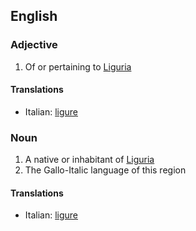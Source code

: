 ==English==

===Adjective===
{{en-adj}}

# Of or pertaining to [[Liguria]]

====Translations====
{{trans-top}}
* Italian: [[ligure]]
{{trans-mid}}
{{trans-bottom}}

===Noun===
{{en-noun}}

# A native or inhabitant of [[Liguria]]
# The Gallo-Italic language of this region

====Translations====
{{trans-top}}
* Italian: [[ligure]] {{m|f}}
{{trans-mid}}
{{trans-bottom}}